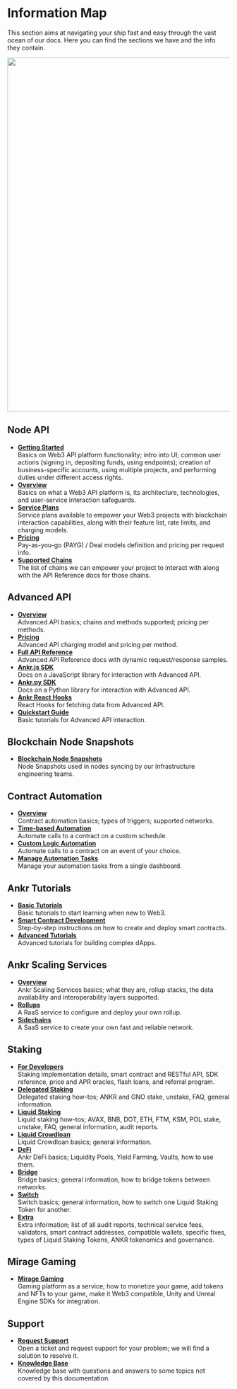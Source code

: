 # Information Map

This section aims at navigating your ship fast and easy through the vast ocean of our docs. Here you can find the sections we have and the info they contain.
<br/>

<img src="/docs/build/info-map.png" className="responsive-pic" width="800" />

## Node API

  * [**Getting Started**](/rpc-service/getting-started/intro/)<br/>
    Basics on Web3 API platform functionality; intro into UI; common user actions (signing in, depositing funds, using endpoints); creation of business-specific accounts, using multiple projects, and performing duties under different access rights.
  * [**Overview**](/rpc-service/overview/)<br/>
    Basics on what a Web3 API platform is, its architecture, technologies, and user-service interaction safeguards.
  * [**Service Plans**](/rpc-service/service-plans/)<br/>
    Service plans available to empower your Web3 projects with blockchain interaction capabilities, along with their feature list, rate limits, and charging models.
  * [**Pricing**](/rpc-service/pricing/)<br/>
    Pay-as-you-go (PAYG) / Deal models definition and pricing per request info.
  * [**Supported Chains**](/rpc-service/chains/chains-list/)<br/>
    The list of chains we can empower your project to interact with along with the API Reference docs for those chains.

## Advanced API

  * [**Overview**](/advanced-api/overview/)<br/>
  	Advanced API basics; chains and methods supported; pricing per methods.
  * [**Pricing**](/advanced-api/pricing/)<br/>
  	Advanced API charging model and pricing per method.
  * [**Full API Reference**](https://api-docs.ankr.com/reference/introduction)<br/>
  	Advanced API Reference docs with dynamic request/response samples.
  * [**Ankr.js SDK**](/advanced-api/javascript-sdk/)<br/>
  	Docs on a JavaScript library for interaction with Advanced API.
  * [**Ankr.py SDK**](/advanced-api/python-sdk/)<br/>
  	Docs on a Python library for interaction with Advanced API.
  * [**Ankr React Hooks**](/advanced-api/react-hooks/)<br/>
  	React Hooks for fetching data from Advanced API.
  * [**Quickstart Guide**](/advanced-api/quickstart/overview/)<br/>
  	Basic tutorials for Advanced API interaction.

## Blockchain Node Snapshots

  * [**Blockchain Node Snapshots**](/node-snapshot/)<br/>
    Node Snapshots used in nodes syncing by our Infrastructure engineering teams.

## Contract Automation

  * [**Overview**](/automation/overview/)<br/>
    Contract automation basics; types of triggers; supported networks.
  * [**Time-based Automation**](/automation/time-based-automation/)<br/>
    Automate calls to a contract on a custom schedule.
  * [**Custom Logic Automation**](/automation/custom-logic-automation/)<br/>
    Automate calls to a contract on an event of your choice.
  * [**Manage Automation Tasks**](/automation/manage-tasks/)<br/>
    Manage your automation tasks from a single dashboard.

## Ankr Tutorials

  * [**Basic Tutorials**](/basic-tutorials/dapp-on-ethereum-using-nocode/)<br/>
    Basic tutorials to start learning when new to Web3.
  * [**Smart Contract Development**](/smart-contract-tutorials/erc-721-smart-contract-on-avalanche/)<br/>
    Step-by-step instructions on how to create and deploy smart contracts.
  * [**Advanced Tutorials**](/advanced-tutorials/donation-based-crowdfunding-dapp-on-polygon-with-ankr/)<br/>
    Advanced tutorials for building complex dApps.

## Ankr Scaling Services

* [**Overview**](/scaling-services-overview/)<br/>
  Ankr Scaling Services basics; what they are, rollup stacks, the data availability and interoperability layers supported.
* [**Rollups**](/scaling-services-rollups/overview/)<br/>
  A RaaS service to configure and deploy your own rollup.
* [**Sidechains**](/scaling-services-sidechains/overview/)<br/>
  A SaaS service to create your own fast and reliable network.

## Staking

* [**For Developers**](/staking-for-developers/overview/)<br/>
  Staking implementation details, smart contract and RESTful API, SDK reference, price and APR oracles, flash loans, and referral program.
* [**Delegated Staking**](/delegated-staking/ankr/overview/)<br/>
  Delegated staking how-tos; ANKR and GNO stake, unstake, FAQ, general information.
* [**Liquid Staking**](/liquid-staking/overview/)<br/>
  Liquid staking how-tos; AVAX, BNB, DOT, ETH, FTM, KSM, POL stake, unstake, FAQ, general information, audit reports.
* [**Liquid Crowdloan**](/liquid-crowdloan/overview/)<br/>
  Liquid Crowdloan basics; general information.
* [**DeFi**](/defi/overview/)<br/>
  Ankr DeFi basics; Liquidity Pools, Yield Farming, Vaults, how to use them.
* [**Bridge**](/bridge/overview/)<br/>
  Bridge basics; general information, how to bridge tokens between networks.
* [**Switch**](/switch/overview/)<br/>
  Switch basics; general information, how to switch one Liquid Staking Token for another.
* [**Extra**](/staking-extra/audit-reports/)<br/>
  Extra information; list of all audit reports, technical service fees, validators, smart contract addresses, compatible wallets, specific fixes, types of Liquid Staking Tokens, ANKR tokenomics and governance.

## Mirage Gaming

* [**Mirage Gaming**](/gaming-overview/)<br/>
  Gaming platform as a service; how to monetize your game, add tokens and NFTs to your game, make it Web3 compatible, Unity and Unreal Engine SDKs for integration.

## Support

* [**Request Support**](https://ankrnetwork.atlassian.net/servicedesk/customer/portal/10)<br/>
  Open a ticket and request support for your problem; we will find a solution to resolve it.
* [**Knowledge Base**](https://ankrnetwork.atlassian.net/wiki/spaces/EUSKB/overview)<br/>
  Knowledge base with questions and answers to some topics not covered by this documentation.





